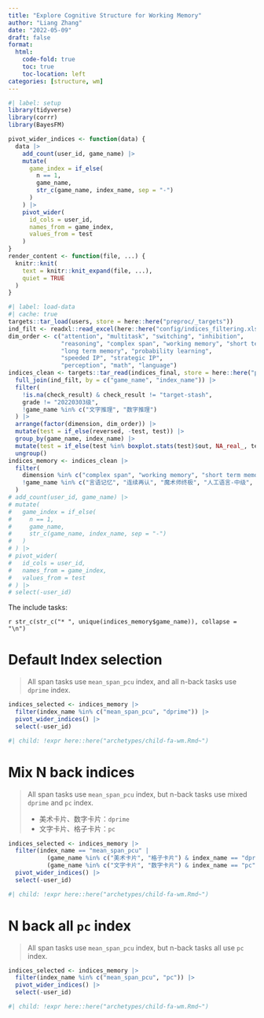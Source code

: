 ```yaml
---
title: "Explore Cognitive Structure for Working Memory"
author: "Liang Zhang"
date: "2022-05-09"
draft: false
format: 
  html:
    code-fold: true
    toc: true
    toc-location: left
categories: [structure, wm]
---
```


```r
#| label: setup
library(tidyverse)
library(corrr)
library(BayesFM)
```

```r
pivot_wider_indices <- function(data) {
  data |> 
    add_count(user_id, game_name) |>
    mutate(
      game_index = if_else(
        n == 1,
        game_name,
        str_c(game_name, index_name, sep = "-")
      )
    ) |>
    pivot_wider(
      id_cols = user_id,
      names_from = game_index,
      values_from = test
    )
}
render_content <- function(file, ...) {
  knitr::knit(
    text = knitr::knit_expand(file, ...),
    quiet = TRUE
  )
}
```

```r
#| label: load-data
#| cache: true
targets::tar_load(users, store = here::here("preproc/_targets"))
ind_filt <- readxl::read_excel(here::here("config/indices_filtering.xlsx"))
dim_order <- c("attention", "multitask", "switching", "inhibition", 
               "reasoning", "complex span", "working memory", "short term memory", 
               "long term memory", "probability learning",
               "speeded IP", "strategic IP", 
               "perception", "math", "language")
indices_clean <- targets::tar_read(indices_final, store = here::here("preproc/_targets")) |> 
  full_join(ind_filt, by = c("game_name", "index_name")) |> 
  filter(
    !is.na(check_result) & check_result != "target-stash",
    grade != "20220303级",
    !game_name %in% c("文字推理", "数字推理")
  ) |>
  arrange(factor(dimension, dim_order)) |>
  mutate(test = if_else(reversed, -test, test)) |>
  group_by(game_name, index_name) |>
  mutate(test = if_else(test %in% boxplot.stats(test)$out, NA_real_, test)) |> 
  ungroup()
indices_memory <- indices_clean |> 
  filter(
    dimension %in% c("complex span", "working memory", "short term memory", "long term memory"),
    !game_name %in% c("言语记忆", "连续再认", "魔术师终极", "人工语言-中级", "图片记忆", "欢乐餐厅", "过目不忘PRO")
  )
# add_count(user_id, game_name) |> 
# mutate(
#   game_index = if_else(
#     n == 1, 
#     game_name, 
#     str_c(game_name, index_name, sep = "-")
#   )
# ) |> 
# pivot_wider(
#   id_cols = user_id,
#   names_from = game_index,
#   values_from = test
# ) |> 
# select(-user_id)
```

The include tasks: 

`r str_c(str_c("* ", unique(indices_memory$game_name)), collapse = "\n")`

# Default Index selection

> All span tasks use `mean_span_pcu` index, and all n-back tasks use `dprime` index.

```r
indices_selected <- indices_memory |> 
  filter(index_name %in% c("mean_span_pcu", "dprime")) |> 
  pivot_wider_indices() |>
  select(-user_id)
```

```r
#| child: !expr here::here("archetypes/child-fa-wm.Rmd~")
```

# Mix N back indices

> All span tasks use `mean_span_pcu` index, but n-back tasks use mixed `dprime` and `pc` index.
>
> * 美术卡片、数字卡片：`dprime`
> * 文字卡片、格子卡片：`pc`

```r
indices_selected <- indices_memory |> 
  filter(index_name == "mean_span_pcu" |
           (game_name %in% c("美术卡片", "格子卡片") & index_name == "dprime") |
           (game_name %in% c("文字卡片", "数字卡片") & index_name == "pc")) |> 
  pivot_wider_indices() |>
  select(-user_id)
```

```r
#| child: !expr here::here("archetypes/child-fa-wm.Rmd~")
```

# N back all `pc` index

> All span tasks use `mean_span_pcu` index, but n-back tasks all use `pc` index.

```r
indices_selected <- indices_memory |> 
  filter(index_name %in% c("mean_span_pcu", "pc")) |> 
  pivot_wider_indices() |>
  select(-user_id)
```

```r
#| child: !expr here::here("archetypes/child-fa-wm.Rmd~")
```
